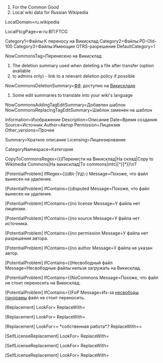 ﻿# For the Common Good
# Local wiki data for Russian Wikipedia

LocalDomain=ru.wikipedia

LocalFtcgPage=w:ru:ВП:FTCG

Category1=Файлы:К переносу на Викисклад
Category2=Файлы:PD-Old-100
Category3=Файлы:Имеющие OTRS-разрешение
DefaultCategory=1

NowCommonsTag=Перенесено на Викисклад

# The deletion summary used when deleting a file after transfer (option available
# to admins only) - link to a relevant deletion policy if possible
NowCommonsDeletionSummary=[[ВП:КБУ#Ф8|Ф8]]: доступно на [[Викисклад]]е

# Some edit summaries to translate into your wiki's language
NowCommonsAddingTagEditSummary=Добавлен шаблон {{NCT}} 
NowCommonsReplacingTagEditSummary=Шаблон {{Перенести на Викисклад}} заменен на шаблон {{NCT}}

Information=Изображение
Description=Описание
Date=Время создания
Source=Источник
Author=Автор
Permission=Лицензия
Other_versions=Прочее

Summary=Краткое описание
Licensing=Лицензирование

CategoryNamespace=Категория

CopyToCommonsRegex={{(Перенести на Викисклад|На склад|Copy to Wikimedia Commons|На викисклад|To commons|mtc)[^}]*}}\n?

[PotentialProblem]
IfRegex={{(db\-|Уд\-)
Message=Похоже, что файл вынесен на удаление.

[PotentialProblem]
IfContains={{disputed
Message=Похоже, что файл вынесен на удаление.

[PotentialProblem]
IfContains={{no license
Message=У файла нет лицензии.

[PotentialProblem]
IfContains={{no source
Message=У файла нет источника.

[PotentialProblem]
IfContains={{no permission
Message=У файла нет разрешения автора.

[PotentialProblem]
IfContains={{no author
Message=У файла не указан автор.

[PotentialProblem]
IfContains={{Несвободный файл
Message=Несвободные файлы нельзя загружать на Викисклад.

[PotentialProblem]
IfContains={{NoCommons
Message=Похоже, что файл не стоит переносить на Викисклад.

[PotentialProblem]
IfContains={{FoP
Message=Из-за [[ВП:СП|несвободы панорамы]] файл не стоит переносить.

[Replacement]
LookFor={{GFDL-1.1-plus([^\}]*)}}
ReplaceWith={{GFDL-1.1,1.2,1.3}}

[Replacement]
LookFor={{PD-user([^\}]*)}}
ReplaceWith={{PD-user-w|project=wikipedia|language=ru|user=%%OriginalUploader%%}}

[Replacement]
LookFor== *собственная работа*.?
ReplaceWith== {{own}}

[SelfLicenseReplacement]
LookFor={{PD-self([^\}]*)}}
ReplaceWith={{PD-user-w|project=wikipedia|language=ru|user=%%OriginalUploader%%}}

[SelfLicenseReplacement]
LookFor={{GFDL-self([^\}]*)}}
ReplaceWith={{GFDL-user|%%OriginalUploader%%|b$1}}

[SelfLicenseReplacement]
LookFor={{self([^\}]*)}}
ReplaceWith={{self$1|author=[[%%InterwikiLinkPrefix%%:%%OriginalUploader%%|]]}}
